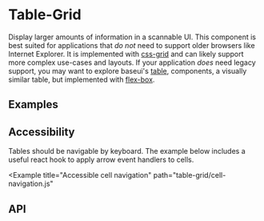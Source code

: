 <!--
Copyright (c) 2018-2020 Uber Technologies, Inc.

This source code is licensed under the MIT license found in the
LICENSE file in the root directory of this source tree.
-->





<TableGuideNotification />

# Table-Grid

Display larger amounts of information in a scannable UI. This component is best suited for
applications that _do not_ need to support older browsers like Internet Explorer. It is implemented with
[css-grid](https://developer.mozilla.org/en-US/docs/Web/CSS/CSS_Grid_Layout) and can likely support more
complex use-cases and layouts. If your application _does_ need legacy support, you may want to explore
baseui's [table](/components/table), components, a visually similar table, but implemented
with [flex-box](https://developer.mozilla.org/en-US/docs/Web/CSS/CSS_Flexible_Box_Layout/Basic_Concepts_of_Flexbox).

## Examples

<Example title="Basic usage" path="table-grid/basic.js">
  <Basic />
</Example>

<Example title="Nested table" path="table-grid/nested.js">
  <Nested />
</Example>

<Example title="Cell spanning" path="table-grid/cell-span.js">
  <CellSpan />
</Example>

<Example title="Table with sorting by a column" path="table-grid/sortable.js">
  <Sortable />
</Example>

## Accessibility

Tables should be navigable by keyboard. The example below includes a useful react hook to apply arrow
event handlers to cells.

<Example
  title="Accessible cell navigation"
  path="table-grid/cell-navigation.js"
>
  <CellNavigation />
</Example>

## API

<Exports
  component={TableGridExports}
  title="Table-Grid exports"
  path="baseui/table-grid"
/>
